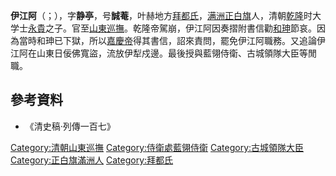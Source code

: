{{Manchu name|拜都}}
'''伊江阿'''（{{lang-mnc|ᡳᡤᡳᠶᠠᠩᡤᠠ|v=igiyangga}}；{{bd|？||1801年||}}），字'''静亭'''，号'''誠菴'''，叶赫地方[[拜都氏|拜都氏]]，[[满洲正白旗|满洲正白旗]]人，清朝[[乾隆帝|乾隆]]时大学士[[永貴|永貴]]之子。官至[[山東巡撫|山東巡撫]]。乾隆帝駕崩，伊江阿因奏摺附書信勸[[和珅|和珅]]節哀。因為當時和珅已下獄，所以[[嘉慶帝|嘉慶帝]]得其書信，詔來責問，罷免伊江阿職務。又追論伊江阿在山東日佞佛寬盜，流放伊犁戍邊。最後授與藍翎侍衛、古城領隊大臣等閒職。

== 參考資料 ==
*《清史稿·列傳一百七》

[[Category:清朝山東巡撫|Category:清朝山東巡撫]]
[[Category:侍衛處藍翎侍衛|Category:侍衛處藍翎侍衛]]
[[Category:古城領隊大臣|Category:古城領隊大臣]]
[[Category:正白旗滿洲人|Category:正白旗滿洲人]]
[[Category:拜都氏|Category:拜都氏]]